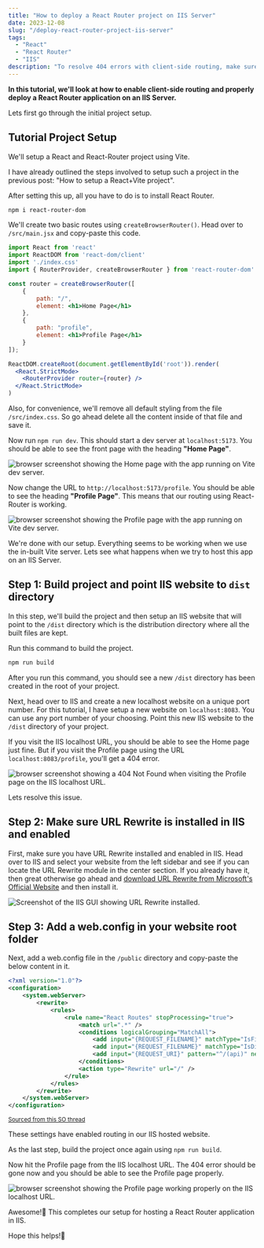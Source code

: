 ```yaml
---
title: "How to deploy a React Router project on IIS Server"
date: 2023-12-08
slug: "/deploy-react-router-project-iis-server"
tags:
  - "React"
  - "React Router"
  - "IIS"
description: "To resolve 404 errors with client-side routing, make sure IIS has the URL Rewrite module installed and that the project has a web.config file that enables routing." 
---
```





**In this tutorial, we'll look at how to enable client-side routing and properly deploy a React Router application on an IIS Server.**

Lets first go through the initial project setup.

## Tutorial Project Setup
We'll setup a React and React-Router project using Vite.

I have already outlined the steps involved to setup such a project in the previous post: "<Link to="/create-new-react-app-2024">How to setup a React+Vite project</Link>".

After setting this up, all you have to do is to install React Router.

```bash
npm i react-router-dom
```

We'll create two basic routes using `createBrowserRouter()`. Head over to `/src/main.jsx` and copy-paste this code.

```jsx title=/src/main.jsx highlight=4,6-15,19
import React from 'react'
import ReactDOM from 'react-dom/client'
import './index.css'
import { RouterProvider, createBrowserRouter } from 'react-router-dom'

const router = createBrowserRouter([
    {
        path: "/",
        element: <h1>Home Page</h1>
    },
    {
        path: "profile",
        element: <h1>Profile Page</h1>
    }
]);

ReactDOM.createRoot(document.getElementById('root')).render(
  <React.StrictMode>
    <RouterProvider router={router} />
  </React.StrictMode>
)
```

Also, for convenience, we'll remove all default styling from the file `/src/index.css`. So go ahead delete all the content inside of that file and save it.

Now run `npm run dev`. This should start a dev server at `localhost:5173`. You should be able to see the front page with the heading **"Home Page"**. 

<img src={homePageBrowserScreenshot} className="output-screenshots" alt="browser screenshot showing the Home page with the app running on Vite dev server." />

Now change the URL to `http://localhost:5173/profile`. You should be able to see the heading **"Profile Page"**. This means that our routing using React-Router is working. 

<img src={profilePageBrowserScreenshot} className="output-screenshots" alt="browser screenshot showing the Profile page with the app running on Vite dev server." />

We're done with our setup. Everything seems to be working when we use the in-built Vite server. Lets see what happens when we try to host this app on an IIS Server.

## Step 1: Build project and point IIS website to `dist` directory

In this step, we'll build the project and then setup an IIS website that will point to the `/dist` directory which is the distribution directory where all the built files are kept.

Run this command to build the project.

```bash
npm run build
```

After you run this command, you should see a new `/dist` directory has been created in the root of your project.

Next, head over to IIS and create a new localhost website on a unique port number. For this tutorial, I have setup a new website on `localhost:8083`. You can use any port number of your choosing. Point this new IIS website to the `/dist` directory of your project.

If you visit the IIS localhost URL, you should be able to see the Home page just fine. But if you visit the Profile page using the URL `localhost:8083/profile`, you'll get a 404 error. 

<img src={iisProfilePage404Error} className="output-screenshots" alt="browser screenshot showing a 404 Not Found when visiting the Profile page on the IIS localhost URL." />

Lets resolve this issue.

## Step 2: Make sure URL Rewrite is installed in IIS and enabled

First, make sure you have URL Rewrite installed and enabled in IIS. Head over to IIS and select your website from the left sidebar and see if you can locate the URL Rewrite module in the center section. If you already have it, then great otherwise go ahead and <a href="https://www.iis.net/downloads/microsoft/url-rewrite" target="_blank">download URL Rewrite from Microsoft's Official Website</a> and then install it.

<img src={iisUrlRewriteInstalled} className="output-screenshots" alt="Screenshot of the IIS GUI showing URL Rewrite installed." />

## Step 3: Add a web.config in your website root folder

Next, add a web.config file in the `/public` directory and copy-paste the below content in it.

```xml title=/public/web.config
<?xml version="1.0"?>
<configuration>
    <system.webServer>
        <rewrite>
            <rules>
                <rule name="React Routes" stopProcessing="true">
                    <match url=".*" />
                    <conditions logicalGrouping="MatchAll">
                        <add input="{REQUEST_FILENAME}" matchType="IsFile" negate="true" />
                        <add input="{REQUEST_FILENAME}" matchType="IsDirectory" negate="true" />
                        <add input="{REQUEST_URI}" pattern="^/(api)" negate="true" />
                    </conditions>
                    <action type="Rewrite" url="/" />
                </rule>
            </rules>
        </rewrite>
    </system.webServer>
</configuration>
```

<small><a href="https://stackoverflow.com/questions/77027148/react-app-created-with-vite-refreshing-problem-on-iis-server-if-i-go-to-a-speci" target="_blank">Sourced from this SO thread</a></small>

These settings have enabled routing in our IIS hosted website.

As the last step, build the project once again using `npm run build`.

Now hit the Profile page from the IIS localhost URL. The 404 error should be gone now and you should be able to see the Profile page properly.

<img src={iisProfilePageBrowserScreenshot} className="output-screenshots" alt="browser screenshot showing the Profile page working properly on the IIS localhost URL." />

Awesome!🎉 This completes our setup for hosting a React Router application in IIS.

Hope this helps!🙏